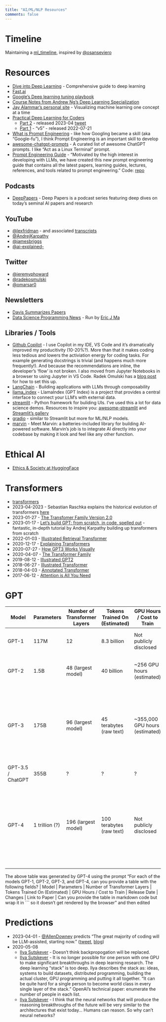 ```yaml
---
title: "AI/ML/NLP Resources"
comments: false
---
```


# Timeline
Maintaining a [ml_timeline](https://github.com/lawwu/ml_timeline), inspired by [@osanseviero](https://github.com/osanseviero/ml_timeline)

# Resources

- [Dive into Deep Learning](https://d2l.ai/chapter_introduction/index.html) - Comprehensive guide to deep learning
- [Fast.ai](https://www.fast.ai/)
- [Google's Deep learning tuning playbook](https://github.com/google-research/tuning_playbook)
- [Course Notes from Andrew Ng's Deep Learning Specialization](https://github.com/lijqhs/deeplearning-notes)
- [Jay Alammar's personal site](https://jalammar.github.io/) - Visualizing machine learning one concept at a time
- [Practical Deep Learning for Coders](https://course.fast.ai/)
  - [Part 2](https://course.fast.ai/Lessons/part2.html) - released 2023-04 [tweet](https://twitter.com/jeremyphoward/status/1643410603363692544)
  - [Part 1](https://course.fast.ai/Lessons/lesson1.html) - "v5" - released 2022-07-21
- [What is Prompt Engineering](https://prmpts.ai/blog/what-is-prompt-engineering) - like how Googling became a skill (aka "Google-fu"), I think Prompt Engineering is an important skill to develop
- [awesome-chatgpt-prompts](https://github.com/f/awesome-chatgpt-prompts) - A curated list of awesome ChatGPT prompts. I like "Act as a Linux Terminal" prompt.
- [Prompt Engineering Guide](https://www.promptingguide.ai/) - "Motivated by the high interest in developing with LLMs, we have created this new prompt engineering guide that contains all the latest papers, learning guides, lectures, references, and tools related to prompt engineering." Code: [repo](https://github.com/dair-ai/Prompt-Engineering-Guide)

## Podcasts

- [DeepPapers](https://www.deeppapers.dev/) - Deep Papers is a podcast series featuring deep dives on today’s seminal AI papers and research

## YouTube

- [@lexfridman](https://www.youtube.com/@lexfridman) - and associated [transcripts](https://karpathy.ai/lexicap/)
- [@AndrejKarpathy](https://www.youtube.com/c/AndrejKarpathy)
- [@jamesbriggs](https://www.youtube.com/@jamesbriggs)
- [@ai-explained-](https://www.youtube.com/@ai-explained-)

## Twitter

- [@jeremyphoward](https://twitter.com/jeremyphoward)
- [@radekosmulski](https://twitter.com/radekosmulski)
- [@omarsar0](https://twitter.com/omarsar0)

## Newsletters

- [Davis Summarizes Papers](https://dblalock.substack.com/)
- [Data Science Programming News](https://dspn.substack.com/) - Run by [Eric J Ma](https://ericmjl.github.io/)

## Libraries / Tools

- [Github Copilot](https://github.com/features/copilot) - I use Copilot in my IDE, VS Code and it's dramatically improved my producitivity (10-20%?). More than that it makes coding less tedious and lowers the activiation energy for coding tasks. For example generating docstrings is trivial (and happens much more frequently!). And because the recommendations are inline, the developer's 'flow' is not broken. I also moved from Jupyter Notebooks in a browser to using Jupyter in VS Code. Radek Omulski has a [blog post](https://radekosmulski.com/an-ide-for-the-era-of-ai/) for how to set this up.
- [LangChain](https://github.com/hwchase17/langchain) - Building applications with LLMs through composability
- [llama_index](https://github.com/jerryjliu/llama_index) - LlamaIndex (GPT Index) is a project that provides a central interface to connect your LLM's with external data.
- [streamlit](https://github.com/streamlit/streamlit) - Python framework for buliding UIs. I've used this a lot for data science demos. Resources to inspire you: [awesome-streamlit](https://github.com/MarcSkovMadsen/awesome-streamlit) and [Streamlit's gallery](https://streamlit.io/gallery)
- [gradio](https://github.com/gradio-app/gradio) - similar to Streamlit but more for ML/NLP models.
- [marvin](https://github.com/PrefectHQ/marvin) - Meet Marvin: a batteries-included library for building AI-powered software. Marvin's job is to integrate AI directly into your codebase by making it look and feel like any other function.

# Ethical AI

- [Ethics & Society at HuggingFace](https://huggingface.co/spaces/society-ethics/about)

# Transformers

- [transformers](https://github.com/huggingface/transformers)
- 2023-04-2023 - Sebastian Raschka explains the historical evolution of transformers [here](https://magazine.sebastianraschka.com/p/understanding-large-language-models)
- 2023-01-27 - [The Transfomer Family Version 2.0](https://lilianweng.github.io/posts/2023-01-27-the-transformer-family-v2/)
- 2023-01-17 - [Let's build GPT: from scratch, in code, spelled out](https://www.youtube.com/watch?v=kCc8FmEb1nY) - fantastic, in-depth tutorial by Andrej Karpathy building up transformers from scratch
- 2022-01-03 - [Illustrated Retrieval Transformer](https://jalammar.github.io/illustrated-retrieval-transformer/)
- 2020-12-17 - [Explaining Transformers](https://jalammar.github.io/explaining-transformers/)
- 2020-07-27 - [How GPT3 Works Visually](https://jalammar.github.io/how-gpt3-works-visualizations-animations/)
- 2020-04-07 - [The Transformer Family](https://lilianweng.github.io/posts/2020-04-07-the-transformer-family/)
- 2019-08-12 - [Illustrated GPT2](https://jalammar.github.io/illustrated-gpt2/)
- 2018-06-27 - [Illustrated Transformer](https://jalammar.github.io/illustrated-transformer/)
- 2018-04-03 - [Annotated Transformer](https://nlp.seas.harvard.edu/2018/04/03/attention.html)
- 2017-06-12 - [Attention is All You Need](https://arxiv.org/abs/1706.03762)

# GPT

| Model   | Parameters         | Number of Transformer Layers | Tokens Trained On (Estimated) | GPU Hours / Cost to Train      | Release Date | Changes                                                                 | Link to Paper                                                           |
| ------- | ------------------ | ---------------------------- | ----------------------------- | ------------------------------ | ------------ | ----------------------------------------------------------------------- | ----------------------------------------------------------------------- |
| GPT-1   | 117M               | 12                           | 8.3 billion                   | Not publicly disclosed          | June 2018    | Initial release of the GPT architecture                                 | [paper](https://s3-us-west-2.amazonaws.com/openai-assets/research-covers/language-unsupervised/language_understanding_paper.pdf) |
| GPT-2   | 1.5B        | 48 (largest model)           | 40 billion                    | ~256 GPU hours (estimated)      | February 2019| Increased model size, dataset, and training compute                     | [paper](https://cdn.openai.com/better-language-models/language_models_are_unsupervised_multitask_learners.pdf) |
| GPT-3   | 175B        | 96 (largest model)           | 45 terabytes (raw text)       | ~355,000 GPU hours (estimated)  | June 2020    | [Alternates dense and sprase self-attention layers](https://jalammar.github.io/how-gpt3-works-visualizations-animations/). Further increase in model size, dataset, and training compute           | [papers](https://arxiv.org/abs/2005.14165) |
| GPT-3.5 / ChatGPT | 355B | ? | ? | ? | 2022-11-30 | RLHF Alignment | [post](https://openai.com/blog/chatgpt) |
| GPT-4   | 1 trillion (?)      | 196 (largest model)          | 100 terabytes (raw text)      | Not publicly disclosed          | 2023-03-14 | Context windows of 8,192 and 32,768 tokens, introduction of the System Message, multi-modal (images and text)                           | [GPT-4 Technical Report](https://arxiv.org/abs/2303.08774)
                                    |


The above table was generated by GPT-4 using the prompt "For each of the models GPT-1, GPT-2, GPT-3, and GPT-4, can you provide a table with the following fields? 
| Model | Parameters | Number of Transformer Layers | Tokens Trained On (Estimated) | GPU Hours / Cost to Train | Release Date | Changes | Link to Paper |  Can you provide the table in markdown code but wrap it in ``` so it doesn't get rendered by the browser" and then edited



# Predictions

- 2023-04-01 - [@AllenDowney](https://mobile.twitter.com/AllenDowney) predicts "The great majority of coding will be LLM-assisted, starting now." ([tweet](https://mobile.twitter.com/AllenDowney/status/1642292405201190915), [blog](https://www.allendowney.com/blog/2023/04/02/llm-assisted-programming/))
- 2020-05-08
  - [Ilya Sutskever](https://www.youtube.com/watch?v=13CZPWmke6A&t=2548&ab_channel=LexFridman) - Doesn't think backpropogation will be replaced. 
  - [Ilya Sutskever](https://www.youtube.com/watch?v=13CZPWmke6A&t=2055s&ab_channel=LexFridman) - It is no longer possible for one person with one GPU to make significant breakthroughs in deep learning research. The deep learning "stack" is too deep. Ilya describes the stack as: ideas, systems to build datasets, distributed programming, building the actual cluster, GPU programming and putting it all together. "It can be quite hard for a single person to become world class in every single layer of the stack." OpenAI's technical paper: enumerate the number of people in each list.
  - [Ilya Sutskever](https://www.youtube.com/watch?v=13CZPWmke6A&t=2565&ab_channel=LexFridman) - I think that the neural networks that will produce the reasoning breakthroughs of the future will be very similar to the architectures that exist today... Humans can reason. So why can't neural networks?
